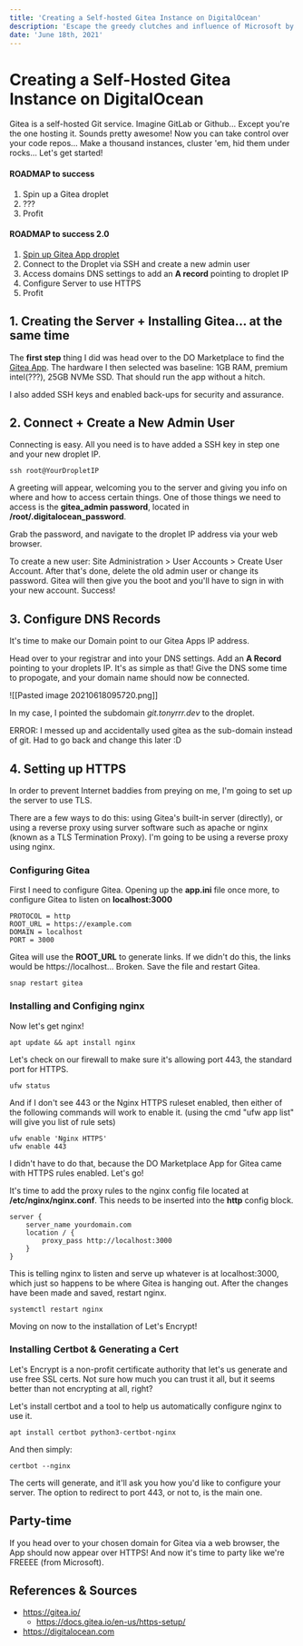 ```yaml
---
title: 'Creating a Self-hosted Gitea Instance on DigitalOcean'
description: 'Escape the greedy clutches and influence of Microsoft by hosting your own git service and ditching Github!'
date: 'June 18th, 2021'
---
```


# Creating a Self-Hosted Gitea Instance on DigitalOcean

Gitea is a self-hosted Git service. Imagine GitLab or Github... Except you're the one hosting it. Sounds pretty awesome! Now you can take control over your code repos... Make a thousand instances, cluster 'em, hid them under rocks... Let's get started!

#### ROADMAP to success

1. Spin up a Gitea droplet
2. ???
3. Profit

#### ROADMAP to success 2.0

1. [Spin up Gitea App droplet](https://marketplace.digitalocean.com/apps/gitea)
2. Connect to the Droplet via SSH and create a new admin user
3. Access domains DNS settings to add an **A record** pointing to droplet IP
4. Configure Server to use HTTPS
5. Profit

## 1. Creating the Server + Installing Gitea... at the same time

The **first step** thing I did was head over to the DO Marketplace to find the [Gitea App](https://marketplace.digitalocean.com/apps/gitea). The hardware I then selected was baseline: 1GB RAM, premium intel(???), 25GB NVMe SSD. That should run the app without a hitch.

I also added SSH keys and enabled back-ups for security and assurance.

## 2. Connect + Create a New Admin User

Connecting is easy. All you need is to have added a SSH key in step one and your new droplet IP.

```shell
ssh root@YourDropletIP
```

A greeting will appear, welcoming you to the server and giving you info on where and how to access certain things. One of those things we need to access is the **gitea_admin password**, located in **/root/.digitalocean_password**.

Grab the password, and navigate to the droplet IP address via your web browser.

To create a new user: Site Administration > User Accounts > Create User Account. After that's done, delete the old admin user or change its password. Gitea will then give you the boot and you'll have to sign in with your new account. Success!

## 3. Configure DNS Records

It's time to make our Domain point to our Gitea Apps IP address.

Head over to your registrar and into your DNS settings. Add an **A Record** pointing to your droplets IP. It's as simple as that! Give the DNS some time to propogate, and your domain name should now be connected.

![[Pasted image 20210618095720.png]]

In my case, I pointed the subdomain _git.tonyrrr.dev_ to the droplet.

ERROR: I messed up and accidentally used gitea as the sub-domain instead of git. Had to go back and change this later :D

## 4. Setting up HTTPS

In order to prevent Internet baddies from preying on me, I'm going to set up the server to use TLS.

There are a few ways to do this: using Gitea's built-in server (directly), or using a reverse proxy using surver software such as apache or nginx (known as a TLS Termination Proxy). I'm going to be using a reverse proxy using nginx.

### Configuring Gitea

First I need to configure Gitea. Opening up the **app.ini** file once more, to configure Gitea to listen on **localhost:3000**

```shell
PROTOCOL = http
ROOT_URL = https://example.com
DOMAIN = localhost
PORT = 3000
```

Gitea will use the **ROOT_URL** to generate links. If we didn't do this, the links would be https://localhost... Broken. Save the file and restart Gitea.

```shell
snap restart gitea
```

### Installing and Configing nginx

Now let's get nginx!

```shell
apt update && apt install nginx
```

Let's check on our firewall to make sure it's allowing port 443, the standard port for HTTPS.

```shell
ufw status
```

And if I don't see 443 or the Nginx HTTPS ruleset enabled, then either of the following commands will work to enable it. (using the cmd "ufw app list" will give you list of rule sets)

```shell
ufw enable 'Nginx HTTPS'
ufw enable 443
```

I didn't have to do that, because the DO Marketplace App for Gitea came with HTTPS rules enabled. Let's go!

It's time to add the proxy rules to the nginx config file located at **/etc/nginx/nginx.conf**. This needs to be inserted into the **http** config block.

```shell
server {
	server_name yourdomain.com
	location / {
		proxy_pass http://localhost:3000
	}
}
```

This is telling nginx to listen and serve up whatever is at localhost:3000, which just so happens to be where Gitea is hanging out. After the changes have been made and saved, restart nginx.

```shell
systemctl restart nginx
```

Moving on now to the installation of Let's Encrypt!

### Installing Certbot & Generating a Cert

Let's Encrypt is a non-profit certificate authority that let's us generate and use free SSL certs. Not sure how much you can trust it all, but it seems better than not encrypting at all, right?

Let's install certbot and a tool to help us automatically configure nginx to use it.

```shell
apt install certbot python3-certbot-nginx
```

And then simply:

```shell
certbot --nginx
```

The certs will generate, and it'll ask you how you'd like to configure your server. The option to redirect to port 443, or not to, is the main one.

## Party-time

If you head over to your chosen domain for Gitea via a web browser, the App should now appear over HTTPS! And now it's time to party like we're FREEEE (from Microsoft).

## References & Sources

- https://gitea.io/
  - https://docs.gitea.io/en-us/https-setup/
- https://digitalocean.com
